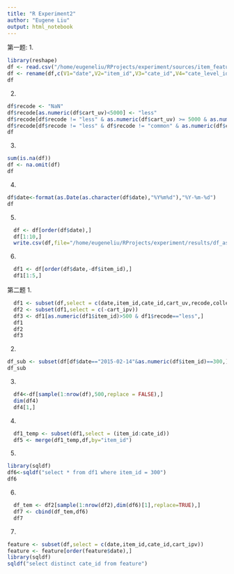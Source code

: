 ```yaml
---
title: "R Experiment2"
author: "Eugene Liu"
output: html_notebook
---
```


第一题:
1.
```r
library(reshape)
df <- read.csv("/home/eugeneliu/RProjects/experiment/sources/item_feature1.csv",header = FALSE)
df <- rename(df,c(V1="date",V2="item_id",V3="cate_id",V4="cate_level_id",V5="brand_id",V6="supplier_id",V7="pv_ipv",V8="cart_uv",V9="collect_uv",V10="cart_ipv"))
df
```
2.
```r
df$recode <- "NaN"
df$recode[as.numeric(df$cart_uv)<5000] <- "less"
df$recode[df$recode != "less" & as.numeric(df$cart_uv) >= 5000 & as.numeric(df$cart_uv) < 15000] <- "common"
df$recode[df$recode != "less" & df$recode != "common" & as.numeric(df$cart_uv) >= 15000] <- "many"
df
```
3.
```r
sum(is.na(df))
df <- na.omit(df)
df
```
4.
```r
df$date<-format(as.Date(as.character(df$date),"%Y%m%d"),"%Y-%m-%d")
df
```
5.
```r
  df <- df[order(df$date),]
  df[1:10,]
  write.csv(df,file="/home/eugeneliu/RProjects/experiment/results/df_asc",row.names=FALSE,quote=FALSE)
```
6.
```r
  df1 <- df[order(df$date,-df$item_id),]
  df1[1:5,]
```
第二题
1.
```r
  df1 <- subset(df,select = c(date,item_id,cate_id,cart_uv,recode,collect_uv,cart_ipv))
  df2 <- subset(df1,select = c(-cart_ipv))
  df3 <- df1[as.numeric(df1$item_id)>500 & df1$recode=="less",]
  df1
  df2
  df3
```
2.
```r
df_sub <- subset(df[df$date=="2015-02-14"&as.numeric(df$item_id)==300,],select = (date:supplier_id))
df_sub
```
3.
```r
  df4<-df[sample(1:nrow(df),500,replace = FALSE),]
  dim(df4)   
  df4[1,]
```  
4. 
```r
  df1_temp <- subset(df1,select = (item_id:cate_id))
  df5 <- merge(df1_temp,df,by="item_id") 
```
5.
```r
library(sqldf)
df6<-sqldf("select * from df1 where item_id = 300")
df6
```
6.
```r
  df_tem <- df2[sample(1:nrow(df2),dim(df6)[1],replace=TRUE),]
  df7 <- cbind(df_tem,df6)  
  df7
```
7.
```r
feature <- subset(df,select = c(date,item_id,cate_id,cart_ipv))
feature <- feature[order(feature$date),]
library(sqldf)
sqldf("select distinct cate_id from feature")
```